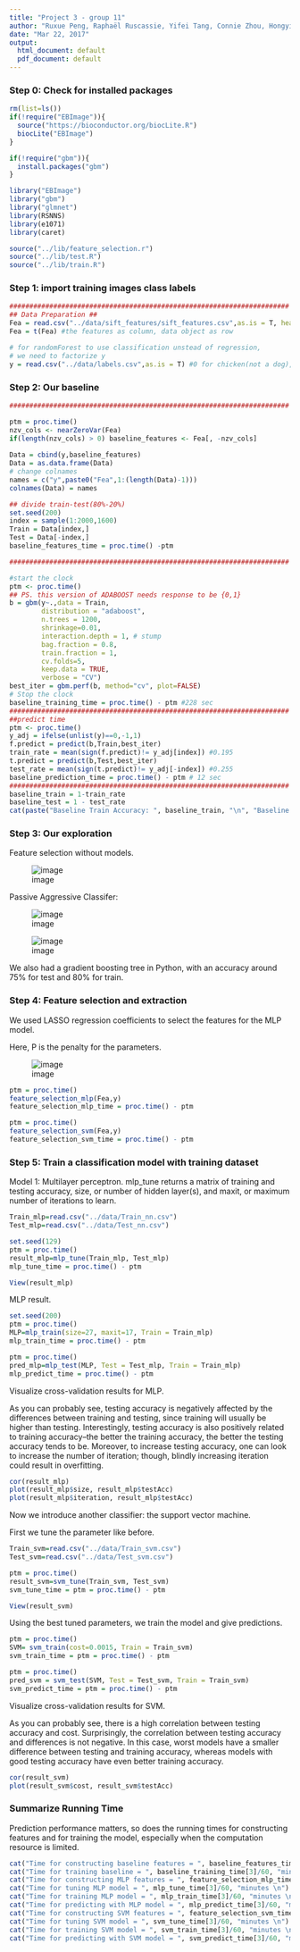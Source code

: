 ---
title: "Project 3 - group 11"
author: "Ruxue Peng, Raphaël Ruscassie, Yifei Tang, Connie Zhou, Hongyi Zhu"
date: "Mar 22, 2017"
output:
  html_document: default
  pdf_document: default
---


### Step 0: Check for installed packages 

```{r, include=FALSE}
rm(list=ls())
if(!require("EBImage")){
  source("https://bioconductor.org/biocLite.R")
  biocLite("EBImage")
}

if(!require("gbm")){
  install.packages("gbm")
}

library("EBImage")
library("gbm")
library("glmnet")
library(RSNNS)
library(e1071)
library(caret)

source("../lib/feature_selection.r")
source("../lib/test.R")
source("../lib/train.R")
```

### Step 1: import training images class labels

```{r train_label}

######################################################################
## Data Preparation ##
Fea = read.csv("../data/sift_features/sift_features.csv",as.is = T, header = T)
Fea = t(Fea) #the features as column, data object as row

# for randomForest to use classification unstead of regression,
# we need to factorize y
y = read.csv("../data/labels.csv",as.is = T) #0 for chicken(not a dog), 1 for dog

```


### Step 2: Our baseline


```{r baseline}
######################################################################

ptm = proc.time()
nzv_cols <- nearZeroVar(Fea)
if(length(nzv_cols) > 0) baseline_features <- Fea[, -nzv_cols]
    
Data = cbind(y,baseline_features)
Data = as.data.frame(Data)
# change colnames
names = c("y",paste0("Fea",1:(length(Data)-1)))
colnames(Data) = names

## divide train-test(80%-20%)
set.seed(200)
index = sample(1:2000,1600)
Train = Data[index,]
Test = Data[-index,]
baseline_features_time = proc.time() -ptm

######################################################################

#start the clock
ptm <- proc.time()
## PS. this version of ADABOOST needs response to be {0,1}
b = gbm(y~.,data = Train,
        distribution = "adaboost",
        n.trees = 1200,
        shrinkage=0.01,
        interaction.depth = 1, # stump
        bag.fraction = 0.8,
        train.fraction = 1,
        cv.folds=5,
        keep.data = TRUE,
        verbose = "CV")
best_iter = gbm.perf(b, method="cv", plot=FALSE)
# Stop the clock
baseline_training_time = proc.time() - ptm #228 sec
######################################################################
##predict time
ptm <- proc.time()
y_adj = ifelse(unlist(y)==0,-1,1)
f.predict = predict(b,Train,best_iter)
train_rate = mean(sign(f.predict)!= y_adj[index]) #0.195
t.predict = predict(b,Test,best_iter)
test_rate = mean(sign(t.predict)!= y_adj[-index]) #0.255
baseline_prediction_time = proc.time() - ptm # 12 sec
######################################################################
baseline_train = 1-train_rate
baseline_test = 1 - test_rate
cat(paste("Baseline Train Accuracy: ", baseline_train, "\n", "Baseline Test Accuracy", baseline_test))

```




### Step 3: Our exploration

Feature selection without models.

![image](../figs/feature_trimmer.png)

Passive Aggressive Classifer: 

![image](../figs/python1.png)

![image](../figs/python2.png)


We also had a gradient boosting tree in Python, with an accuracy around 75% for test and 80% for train.


### Step 4: Feature selection and extraction

We used LASSO regression coefficients to select the features for the MLP model.

Here, P is the penalty for the parameters.

![image](regression_models.png)


```{r feature_selection}
ptm = proc.time()
feature_selection_mlp(Fea,y)
feature_selection_mlp_time = proc.time() - ptm

ptm = proc.time()
feature_selection_svm(Fea,y)
feature_selection_svm_time = proc.time() - ptm

```


### Step 5: Train a classification model with training dataset

Model 1: Multilayer perceptron.
mlp_tune returns a matrix of training and testing accuracy, size, or number of hidden layer(s), and maxit, or maximum number of iterations to learn.
```{r mlp_tune}
Train_mlp=read.csv("../data/Train_nn.csv")
Test_mlp=read.csv("../data/Test_nn.csv")

set.seed(129)
ptm = proc.time()
result_mlp=mlp_tune(Train_mlp, Test_mlp)
mlp_tune_time = proc.time() - ptm

View(result_mlp)
```


MLP result.
```{r mlp_result}

set.seed(200)
ptm = proc.time()
MLP=mlp_train(size=27, maxit=17, Train = Train_mlp)
mlp_train_time = proc.time() - ptm

ptm = proc.time()
pred_mlp=mlp_test(MLP, Test = Test_mlp, Train = Train_mlp)
mlp_predict_time = proc.time() - ptm


```



Visualize cross-validation results for MLP. 

As you can probably see, testing accuracy is negatively affected by the differences between training and testing, since training will usually be higher than testing. Interestingly, testing accuracy is also positively related to training accuracy--the better the training accuracy, the better the testing accuracy tends to be. Moreover, to increase testing accuracy, one can look to increase the number of iteration; though, blindly increasing iteration could result in overfitting.
```{r cv_mlp}
cor(result_mlp)
plot(result_mlp$size, result_mlp$testAcc)
plot(result_mlp$iteration, result_mlp$testAcc)
```


Now we introduce another classifier: the support vector machine.


First we tune the parameter like before.
```{r svm_tune}
Train_svm=read.csv("../data/Train_svm.csv")
Test_svm=read.csv("../data/Test_svm.csv")

ptm = proc.time()
result_svm=svm_tune(Train_svm, Test_svm)
svm_tune_time = ptm = proc.time() - ptm

View(result_svm)
```



Using the best tuned parameters, we train the model and give predictions.
```{r svm_train}
ptm = proc.time()
SVM= svm_train(cost=0.0015, Train = Train_svm)
svm_train_time = ptm = proc.time() - ptm

ptm = proc.time()
pred_svm = svm_test(SVM, Test = Test_svm, Train = Train_svm)
svm_predict_time = ptm = proc.time() - ptm
```

Visualize cross-validation results for SVM. 

As you can probably see, there is a high correlation between testing accuracy and cost. Surprisingly, the correlation between testing accuracy and differences is not negative. In this case, worst models have a smaller difference between testing and training accuracy, whereas models with good testing accuracy have even better training accuracy. 

```{r cv_svm}
cor(result_svm)
plot(result_svm$cost, result_svm$testAcc)
```


### Summarize Running Time
Prediction performance matters, so does the running times for constructing features and for training the model, especially when the computation resource is limited. 
```{r running_time}
cat("Time for constructing baseline features = ", baseline_features_time[3]/60, "minutes \n")
cat("Time for training baseline = ", baseline_training_time[3]/60, "minutes \n")
cat("Time for constructing MLP features = ", feature_selection_mlp_time[3]/60, "minutes \n")
cat("Time for tuning MLP model = ", mlp_tune_time[3]/60, "minutes \n")
cat("Time for training MLP model = ", mlp_train_time[3]/60, "minutes \n")
cat("Time for predicting with MLP model = ", mlp_predict_time[3]/60, "minutes \n")
cat("Time for constructing SVM features = ", feature_selection_svm_time[3]/60, "minutes \n")
cat("Time for tuning SVM model = ", svm_tune_time[3]/60, "minutes \n")
cat("Time for training SVM model = ", svm_train_time[3]/60, "minutes \n")
cat("Time for predicting with SVM model = ", svm_predict_time[3]/60, "minutes \n")
```
